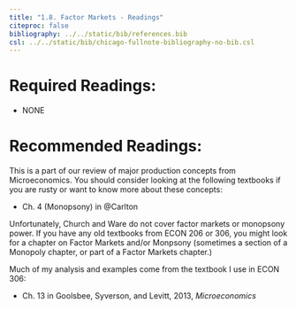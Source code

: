 ```yaml
---
title: "1.8. Factor Markets - Readings"
citeproc: false
bibliography: ../../static/bib/references.bib
csl: ../../static/bib/chicago-fullnote-bibliography-no-bib.csl
---
```


# Required Readings:

- NONE

# Recommended Readings:

This is a part of our review of major production concepts from Microeconomics. You should consider looking at the following textbooks if you are rusty or want to know more about these concepts:   

- <i class="fas fas fa-book"></i> Ch. 4 (Monopsony) in @Carlton

Unfortunately, Church and Ware do not cover factor markets or monopsony power. If you have any old textbooks from ECON 206 or 306, you might look for a chapter on Factor Markets and/or Monpsony (sometimes a section of a Monopoly chapter, or part of a Factor Markets chapter.) 

Much of my analysis and examples come from the textbook I use in ECON 306:

- <i class="fas fas fa-book"></i> Ch. 13  in Goolsbee, Syverson, and Levitt, 2013, *Microeconomics*